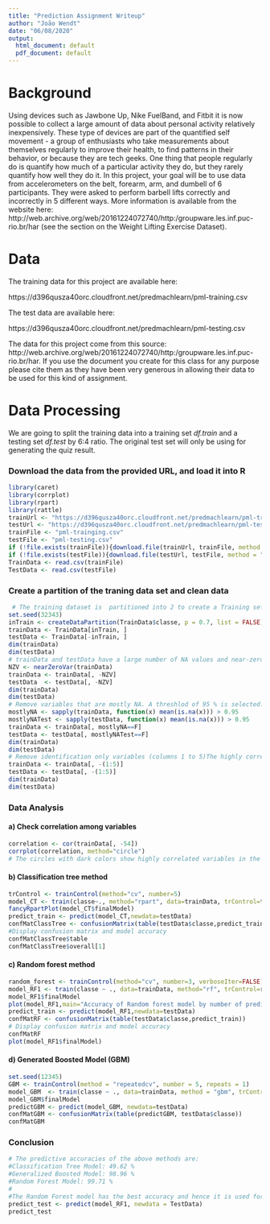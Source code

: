 ---
title: "Prediction Assignment Writeup"
author: "João Wendt"
date: "06/08/2020"
output:
  html_document: default
  pdf_document: default
---

# Background

Using devices such as Jawbone Up, Nike FuelBand, and Fitbit it is now possible to collect a large amount of data about personal activity relatively inexpensively. These type of devices are part of the quantified self movement - a group of enthusiasts who take measurements about themselves regularly to improve their health, to find patterns in their behavior, or because they are tech geeks. One thing that people regularly do is quantify how much of a particular activity they do, but they rarely quantify how well they do it. In this project, your goal will be to use data from accelerometers on the belt, forearm, arm, and dumbell of 6 participants. They were asked to perform barbell lifts correctly and incorrectly in 5 different ways. More information is available from the website here: http://web.archive.org/web/20161224072740/http:/groupware.les.inf.puc-rio.br/har (see the section on the Weight Lifting Exercise Dataset).

# Data

The training data for this project are available here:

https://d396qusza40orc.cloudfront.net/predmachlearn/pml-training.csv

The test data are available here:

https://d396qusza40orc.cloudfront.net/predmachlearn/pml-testing.csv


The data for this project come from this source: http://web.archive.org/web/20161224072740/http:/groupware.les.inf.puc-rio.br/har. If you use the document you create for this class for any purpose please cite them as they have been very generous in allowing their data to be used for this kind of assignment.

# Data Processing
We are going to split the training data into a training set *df.train* and a testing set *df.test* by 6:4 ratio. The original test set will only be using for generating the quiz result.

### Download the data from the provided URL, and load it into R
```{r, cache=TRUE, message=FALSE}
library(caret)
library(corrplot)
library(rpart)
library(rattle)
trainUrl <- "https://d396qusza40orc.cloudfront.net/predmachlearn/pml-training.csv"
testUrl <- "https://d396qusza40orc.cloudfront.net/predmachlearn/pml-testing.csv"
trainFile <- "pml-trainging.csv"
testFile <- "pml-testing.csv"
if (!file.exists(trainFile)){download.file(trainUrl, trainFile, method = "curl")}
if (!file.exists(testFile)){download.file(testUrl, testFile, method = "curl")}
TrainData <- read.csv(trainFile)
TestData <- read.csv(testFile)
```

### Create a partition of the traning data set and clean data

```{r  message=FALSE}
 # The training dataset is  partitioned into 2 to create a Training set with 70% of the data for the modeling process.  A Test set is created with the remaining 30% for the validations.
set.seed(32343)
inTrain <- createDataPartition(TrainData$classe, p = 0.7, list = FALSE)
trainData <- TrainData[inTrain, ]
testData <- TrainData[-inTrain, ]
dim(trainData)
dim(testData)
# trainData and testData have a large number of NA values and near-zero-variance (NZV) variables. Remove both.
NZV <- nearZeroVar(trainData)
trainData <- trainData[, -NZV]
testData  <- testData[, -NZV]
dim(trainData)
dim(testData)
# Remove variables that are mostly NA. A threshlod of 95 % is selected.
mostlyNA <- sapply(trainData, function(x) mean(is.na(x))) > 0.95
mostlyNATest <- sapply(testData, function(x) mean(is.na(x))) > 0.95
trainData <- trainData[, mostlyNA==F]
testData <- testData[, mostlyNATest==F]
dim(trainData)
dim(testData)
# Remove identification only variables (columns 1 to 5)The highly correlated variables are shown in dark colors in the graph above. To make an even more compact analysis, a PCA (Principal Components Analysis) could be performed as a pre-processing step to the datasets. Nevertheless, as the correlations are quite few, this step will not be applied for this assignment.
trainData <- trainData[, -(1:5)]
testData <- testData[, -(1:5)]
dim(trainData)
dim(testData)
```
### Data Analysis 
####  a)  Check correlation among variables

```{r results='hide', message=FALSE}
correlation <- cor(trainData[, -54])
corrplot(correlation, method="circle")
# The circles with dark colors show highly correlated variables in the graph above. Correlations do not seem to give any analysis points as they are very less.
```

#### b) Classification tree method


```{r message=FALSE}
trControl <- trainControl(method="cv", number=5)
model_CT <- train(classe~., method="rpart", data=trainData, trControl=trControl)
fancyRpartPlot(model_CT$finalModel)
predict_train <- predict(model_CT,newdata=testData)
confMatClassTree <- confusionMatrix(table(testData$classe,predict_train))
#Display confusion matrix and model accuracy
confMatClassTree$table
confMatClassTree$overall[1]
```
#### c)  Random forest method

```{r message=FALSE}
random_forest <- trainControl(method="cv", number=3, verboseIter=FALSE)
model_RF1 <- train(classe ~ ., data=trainData, method="rf", trControl=random_forest)
model_RF1$finalModel
plot(model_RF1,main="Accuracy of Random forest model by number of predictors")
predict_train <- predict(model_RF1,newdata=testData)
confMatRF <- confusionMatrix(table(testData$classe,predict_train))
# Display confusion matrix and model accuracy
confMatRF
plot(model_RF1$finalModel)
```

#### d) Generated Boosted Model (GBM)

```{r  message=FALSE}
set.seed(12345)
GBM <- trainControl(method = "repeatedcv", number = 5, repeats = 1)
model_GBM  <- train(classe ~ ., data=trainData, method = "gbm", trControl = GBM, verbose = FALSE)
model_GBM$finalModel
predictGBM <- predict(model_GBM, newdata=testData)
confMatGBM <- confusionMatrix(table(predictGBM, testData$classe))
confMatGBM
```

### Conclusion
```{r message=FALSE}
# The predictive accuracies of the above methods are:
#Classification Tree Model: 49.62 %
#Generalized Boosted Model: 98.96 %       
#Random Forest Model: 99.71 %
#
#The Random Forest model has the best accuracy and hence it is used for predictions on the 20 data points from the original testing dataset.
predict_test <- predict(model_RF1, newdata = TestData)
predict_test
```
